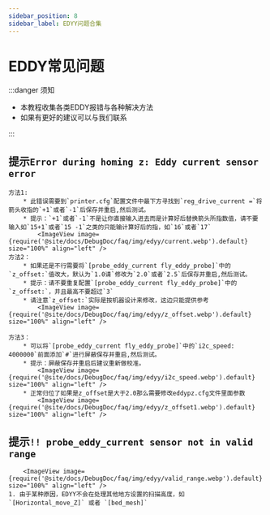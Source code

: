 ```yaml
---
sidebar_position: 8
sidebar_label: EDYY问题合集
---
```


# EDDY常见问题

:::danger 须知

- 本教程收集各类EDDY报错与各种解决方法
- 如果有更好的建议可以与我们联系

:::

## 提示`Error during homing z: Eddy current sensor error`

    方法1:
        * 此错误需要到`printer.cfg`配置文件中最下方寻找到`reg_drive_current =`将箭头收指的`+1`或者`-1`后保存并重启,然后测试。
        * 提示：`+1`或者`-1`不是让你直接输入进去而是计算好后替换箭头所指数值，请不要输入如`15+1`或者`15 -1`之类的只能输计算好后的指，如`16`或者`17`
            <ImageView image={require('@site/docs/DebugDoc/faq/img/edyy/current.webp').default} size="100%" align="left" />
    方法2：
        * 如果还是不行需要将`[probe_eddy_current fly_eddy_probe]`中的`z_offset:`值改大，默认为`1.0请`修改为`2.0`或者`2.5`后保存并重启,然后测试。
        * 提示：请不要重复配置`[probe_eddy_current fly_eddy_probe]`中的`z_offset:`，并且最高不要超过`3`
        * 请注意`z_offset:`实际是按机器设计来修改，这边只能提供参考
            <ImageView image={require('@site/docs/DebugDoc/faq/img/edyy/z_offset.webp').default} size="100%" align="left" />

    方法3： 
        * 可以将`[probe_eddy_current fly_eddy_probe]`中的`i2c_speed: 4000000`前面添加`#`进行屏蔽保存并重启,然后测试。
        * 提示：屏蔽保存并重启后建议重新做校准。
            <ImageView image={require('@site/docs/DebugDoc/faq/img/edyy/i2c_speed.webp').default} size="100%" align="left" />
        * 正常归位了如果是z_offset是大于2.0那么需要修改eddypz.cfg文件里面参数
            <ImageView image={require('@site/docs/DebugDoc/faq/img/edyy/z_offset1.webp').default} size="100%" align="left" />

## 提示`!! probe_eddy_current sensor not in valid range`
        <ImageView image={require('@site/docs/DebugDoc/faq/img/edyy/valid_range.webp').default} size="100%" align="left" />
    1. 由于某种原因，EDYY不会在处理其他地方设置的扫描高度，如 `[Horizontal_move_Z]` 或者 `[bed_mesh]` 